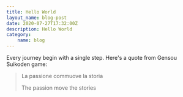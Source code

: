 ```yaml
---
title: Hello World
layout_name: blog-post
date: 2020-07-27T17:32:00Z
description: Hello World
category:
    name: blog
---
```


Every journey begin with a single step.
Here's a quote from Gensou Suikoden game:

> La passione commuove la storia
>
> The passion move the stories
